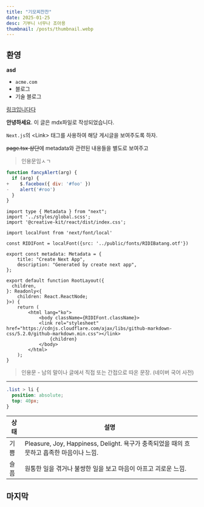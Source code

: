 ```yaml
---
title: "기모찌찬찬"
date: 2025-01-25
desc: 기부니 너무나 조아용
thumbnail: /posts/thumbnail.webp
---
```

 
## 환영 

**asd**

- `acme.com`
- 블로그
- 기술 블로그

[링크입니다다](링크 "설명")

**안녕하세요**. 이 글은 mdx파일로 작성되었습니다.

`Next.js`의 \<Link> 태그를 사용하여 해당 게시글을 보여주도록 하자.

~~page.tsx 상단~~에 metadata와 관련된 내용들을 별도로 보여주고 
>인용문임ㅅㄱ

```js
function fancyAlert(arg) {
  if (arg) {
+    $.facebox({ div: '#foo' })
-    alert('#roo')
  }
}
```

```tsx
import type { Metadata } from "next";
import '../styles/global.scss';
import '@creative-kit/react/dist/index.css';

import localFont from 'next/font/local'

const RIDIFont = localFont({src: '../public/fonts/RIDIBatang.otf'})

export const metadata: Metadata = {
    title: "Create Next App",
    description: "Generated by create next app",
};

export default function RootLayout({
  children,
}: Readonly<{
    children: React.ReactNode;
}>) {
    return (
        <html lang="ko">
            <body className={RIDIFont.className}>
            <link rel="stylesheet" href="https://cdnjs.cloudflare.com/ajax/libs/github-markdown-css/5.2.0/github-markdown.min.css"></link>
                {children}
            </body>
        </html>
    );
}
```

> 인용문 - 남의 말이나 글에서 직접 또는 간접으로 따온 문장.
(네이버 국어 사전)

***

```css
.list > li {
  position: absolute;
  top: 40px;
}
```

|상태|설명|
|------|---|
|기쁨|Pleasure, Joy, Happiness, Delight. 욕구가 충족되었을 때의 흐뭇하고 흡족한 마음이나 느낌.|
|슬픔|원통한 일을 겪거나 불쌍한 일을 보고 마음이 아프고 괴로운 느낌.|

## 마지막